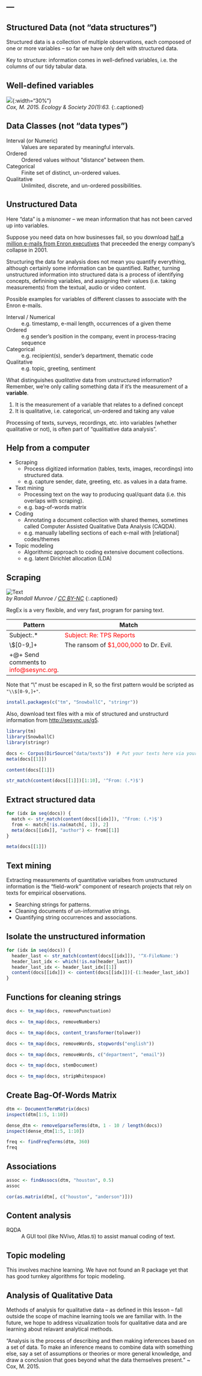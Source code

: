 ---
---

## Structured Data (not "data structures")

Structured data is a collection of multiple observations, each composed of one or more variables -- so far we have only delt with structured data.

Key to structure: information comes in well-defined variables, i.e. the columns of our tidy tabular data.

<!--split-->

## Well-defined variables

![]({{ site.baseurl }}/images/variable.png){:width="30%"}  
*Cox, M. 2015. Ecology & Society 20(1):63.*
{:.captioned}

<!--split-->

## Data Classes (not "data types")

Interval (or Numeric)
: Values are separated by meaningful intervals.

Ordered
: Ordered values without "distance" between them.

Categorical
: Finite set of distinct, un-ordered values.

Qualitative
: Unlimited, discrete, and un-ordered possibilities.

<!--split-->

## Unstructured Data

Here "data" is a misnomer -- we mean information that has not been carved up into variables.

Suppose you need data on how businesses fail, so you download [half a million e-mails from Enron executives](https://www.cs.cmu.edu/~./enron/) that preceeded the energy company's collapse in 2001.

Structuring the data for analysis does not mean you quantify everything, although certainly some information can be quantified.
Rather, turning unstructured information into structured data is a process of identifying concepts, definining variables, and assigning their values (i.e. taking measurements) from the textual, audio or video content.

<!--split-->

Possible examples for variables of different classes to associate with the Enron e-mails.

Interval / Numerical
: e.g. timestamp, e-mail length, occurrences of a given theme

Ordered
: e.g sender's position in the company, event in process-tracing sequence

Categorical
: e.g. recipient(s), sender's department, thematic code

Qualitative
: e.g. topic, greeting, sentiment

<!--split-->

What distinguishes *qualitative* data from unstructured information? Remember, we're only calling something data if it's the measurement of a **variable**.

1. It is the measurement of a variable that relates to a defined concept
1. It is qualitative, i.e. categorical, un-ordered and taking any value

Processing of texts, surveys, recordings, etc. into variables (whether qualitative or not), is often part of "qualitiative data analysis".

<!--split-->

## Help from a computer

- Scraping
  - Process digitized information (tables, texts, images, recordings) into structured data.
  - e.g. capture sender, date, greeting, etc. as values in a data frame.
- Text mining
  - Processing text on the way to producing qual/quant data (i.e. this overlaps with scraping).
  - e.g. bag-of-words matrix
- Coding
  - Annotating a document collection with shared themes, sometimes called Computer Assisted Qualitative Data Analysis (CAQDA).
  - e.g. manually labelling sections of each e-mail with [relational] codes/themes 
- Topic modeling
  - Algorithmic approach to coding extensive document collections.
  - e.g. latent Dirichlet allocation (LDA)

<!--split-->

## Scraping

![Text](http://imgs.xkcd.com/comics/regular_expressions.png "Wait, forgot to escape a space. Wheeeeee[taptaptap]eeeeee.")  
*by Randall Munroe / [CC BY-NC](http://xkcd.com/license.html)*
{:.captioned}

<!--split-->

RegEx is a very flexible, and very fast, program for parsing text.

| Pattern     | Match                                                                 |
|-------------+-----------------------------------------------------------------------|
| Subject:.\*  | <span style="color:red;">Subject: Re: TPS Reports</span>              |
| \\$[0-9,]+   | The ransom of <span style="color:red;">$1,000,000</span> to Dr. Evil. |
| \b\S+@\S+\b  | Send comments to <span style="color:red;">info@sesync.org</span>.     |

Note that "\\" must be escaped in R, so the first pattern would be scripted as `"\\$[0-9,]+"`.

<!--split-->

```r
install.packages(c("tm", "SnowballC", "stringr"))
```

Also, download text files with a mix of structured and unstructurd information from <http://sesync.us/g5>.

<!--split-->

```r
library(tm)
library(SnowballC)
library(stringr)

docs <- Corpus(DirSource("data/texts"))  # Put your texts here via your file explorer/finder
meta(docs[[1]])
```

<!--split-->

```r
content(docs[[1]])
```

<!--split-->

```r
str_match(content(docs[[1]])[1:10], '^From: (.*)$')
```

<!--split-->

## Extract structured data

```r
for (idx in seq(docs)) {
  match <- str_match(content(docs[[idx]]), '^From: (.*)$')
  from <- match[!is.na(match[, 1]), 2]
  meta(docs[[idx]], "author") <- from[[1]]
}
```

```r
meta(docs[[1]])
```

<!--split-->

## Text mining

Extracting measurements of quantitative varialbes from unstructured information is the "field-work" component of research projects that rely on texts for empirical observations.

- Searching strings for patterns.
- Cleaning documents of un-informative strings.
- Quantifying string occurrences and associations.

<!--split-->

## Isolate the unstructured information

```r
for (idx in seq(docs)) {
  header_last <- str_match(content(docs[[idx]]), '^X-FileName:')
  header_last_idx <- which(!is.na(header_last))
  header_last_idx <- header_last_idx[[1]]
  content(docs[[idx]]) <- content(docs[[idx]])[-(1:header_last_idx)]
}
```

<!--split-->

## Functions for cleaning strings

```r

docs <- tm_map(docs, removePunctuation)

docs <- tm_map(docs, removeNumbers)

docs <- tm_map(docs, content_transformer(tolower))

docs <- tm_map(docs, removeWords, stopwords("english"))

docs <- tm_map(docs, removeWords, c("department", "email"))

docs <- tm_map(docs, stemDocument)

docs <- tm_map(docs, stripWhitespace)

```

<!--split-->

## Create Bag-Of-Words Matrix

```r
dtm <- DocumentTermMatrix(docs)
inspect(dtm[1:5, 1:10])
```

<!--split-->

```r
dense_dtm <- removeSparseTerms(dtm, 1 - 10 / length(docs))
inspect(dense_dtm[1:5, 1:10])
```

<!--split-->

```r
freq <- findFreqTerms(dtm, 360)
freq
```

<!--split-->

## Associations

```r
assoc <- findAssocs(dtm, "houston", 0.5)
assoc
```

```r
cor(as.matrix(dtm[, c("houston", "anderson")]))
```

<!--split-->

## Content analysis

RQDA
: A GUI tool (like NVivo, Atlas.ti) to assist manual coding of text.

<!--split-->

## Topic modeling

This involves machine learning. We have not found an R package yet that has good turnkey algorithms for topic modeling.

<!--split-->

## Analysis of Qualitative Data

Methods of analysis for qualitative data -- as defined in this lesson -- fall outside the scope of machine learning tools we are familiar with. In the future, we hope to address vizualization tools for qualitative data and are learning about relavant analytical methods.

"Analysis is the process of describing and then making inferences based on a set of data. To make an inference means to combine data with something else, say a set of assumptions or theories or more general knowledge, and draw a conclusion that goes beyond what the data themselves present." ~ Cox, M. 2015.

